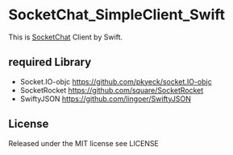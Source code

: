 =SocketChat_SimpleClient_Swift=

This is [https://github.com/uhyo/socketchat SocketChat] Client by Swift.

==required Library==
*Socket.IO-objc https://github.com/pkyeck/socket.IO-objc
*SocketRocket https://github.com/square/SocketRocket
*SwiftyJSON https://github.com/lingoer/SwiftyJSON

==License==
Released under the MIT license
see LICENSE
